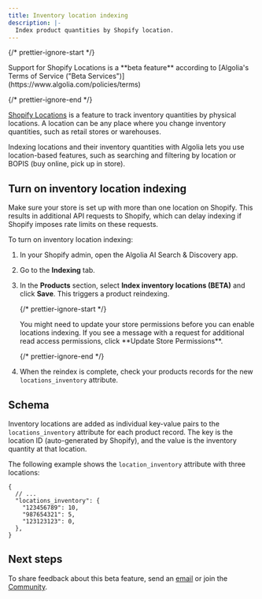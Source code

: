 ```yaml
---
title: Inventory location indexing
description: |-
  Index product quantities by Shopify location.
---
```


{/* prettier-ignore-start */}

<Info>
  Support for Shopify Locations is a **beta feature** according to [Algolia's Terms of Service ("Beta Services")](https://www.algolia.com/policies/terms)
</Info>

{/* prettier-ignore-end */}

[Shopify Locations](https://help.shopify.com/en/manual/locations) is a feature to track inventory quantities by physical locations.
A location can be any place where you change inventory quantities, such as retail stores or warehouses.

Indexing locations and their inventory quantities with Algolia lets you use location-based features, such as searching and filtering by location or BOPIS (buy online, pick up in store).

## Turn on inventory location indexing

Make sure your store is set up with more than one location on Shopify.
This results in additional API requests to Shopify,
which can delay indexing if Shopify imposes rate limits on these requests.

To turn on inventory location indexing:

1. In your Shopify admin, open the Algolia AI Search & Discovery app.

1. Go to the **Indexing** tab.

1. In the **Products** section, select **Index inventory locations (BETA)** and click **Save**.
   This triggers a product reindexing.

   {/* prettier-ignore-start */}

   <Note>
     You might need to update your store permissions before you can enable
     locations indexing. If you see a message with a request for additional read
     access permissions, click **Update Store Permissions**.
   </Note>

   {/* prettier-ignore-end */}

1. When the reindex is complete, check your products records for the new `locations_inventory` attribute.

## Schema

Inventory locations are added as individual key-value pairs to the `locations_inventory` attribute for each product record. The key is the location ID (auto-generated by Shopify), and the value is the inventory quantity at that location.

The following example shows the `location_inventory` attribute with three locations:

```jsonc jsonc
{
  // ...
  "locations_inventory": {
    "123456789": 10,
    "987654321": 5,
    "123123123": 0,
  },
}
```

## Next steps

To share feedback about this beta feature,
send an [email](mailto:support+shopify@algolia.com) or join the [Community](https://disourse.algolia.com/tag/shopify).
